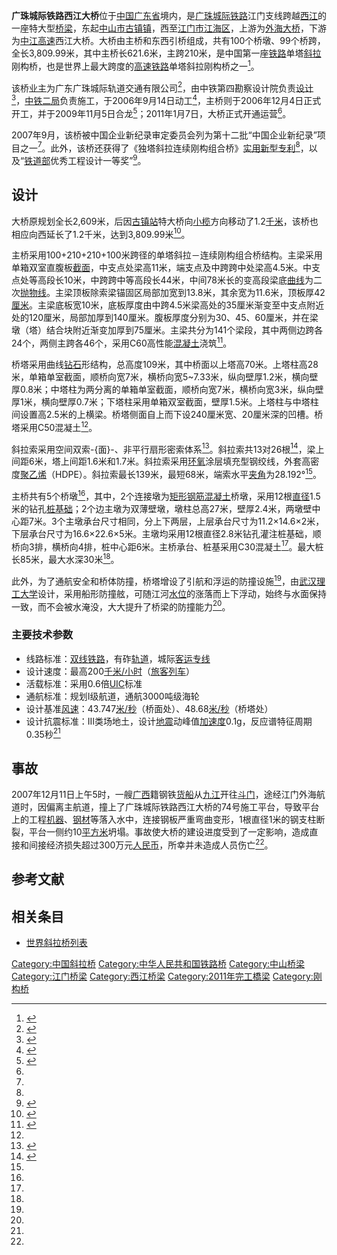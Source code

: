 {{noteTA
|G1=地名
|1=zh-hans:斜拉桥;zh-hk:斜拉橋;zh-tw:斜張橋;}}
{{关于|[[广珠城际铁路|广珠城际铁路]]跨越[[西江|西江]]的桥梁|其他跨越西江的桥梁|西江大桥}}
{{distinguish|西江大桥 (广珠铁路)}}
{{Infobox bridge
|image            = 
|image_size    = 270
|caption          = 
|bridge_name = 西江大桥
|native_name  = 广珠城际铁路西江大桥
|native_name_lang= 
|official_name = 
|other_name   = 
|locale             = {{CHN}}[[广东省|广东省]][[中山市|中山市]]－[[江门市|江门市]]
|carries            = {{中国铁路名|广珠城际铁路}}
|crosses           = [[西江|西江]]
|owner            = 广东广珠城际轨道交通有限公司
|maint             = [[广铁集团|广铁集团]]
|designer        = 
|engineering   = 中铁第四勘察设计院
|architect        = 
|material         = [[预应力混凝土|预应力混凝土]]
|design            = 单塔[[斜拉桥|斜拉桥]]、连续刚构桥
|mainspan       = {{convert|210|m|0}}×2
|spans             = 99
|length            = {{convert|3809.99|m|0}}
|width             = {{convert|11.6|-|13.8|m|0}}
|height            = {{convert|109|m|0}}
|below             = {{convert|22|m|0}}
|coordinates    = {{Coord|22.588910|113.177315|type:landmark_region:CN|display=inline,title}}
|builder           = [[中铁二局|中铁二局]]
|fabricator       = 
|begin             = 2006年9月14日
|complete       = 
|open              = 2011年1月7日
|cost                = 
|traffic             = 
|toll                 = 
|preceded       = [[外海大桥|外海大桥]]
|followed        = [[中江高速西江大桥|中江高速西江大桥]]
|extra              = {{Location map | China Guangdong | label= | label_size= | alt= | position= | background= | lat=22.588910 | long=113.177315 | mark=AB-Brücke.svg | marksize=10 | float=center | width= | caption=西江大桥在广东省的位置}}
}}

'''广珠城际铁路西江大桥'''位于[[中国|中国]][[广东省|广东省]]境内，是[[广珠城际铁路|广珠城际铁路]]江门支线跨越[[西江|西江]]的一座特大型[[桥梁|桥梁]]，东起[[中山市|中山市]][[古镇镇|古镇镇]]，西至[[江门市|江门市]][[江海区|江海区]]，上游为[[外海大桥|外海大桥]]，下游为[[中江高速|中江高速]]西江大桥。大桥由主桥和东西引桥组成，共有100个桥墩、99个桥跨，全长3,809.99米，其中主桥长621.6米，主跨210米，是中国第一座[[铁路|铁路]]单塔[[斜拉桥|斜拉]]刚构桥，也是世界上最大跨度的[[高速铁路|高速铁路]]单塔斜拉刚构桥之一<ref name="qq">{{cite web|url=http://news.qq.com/a/20091106/000703.htm|title=广珠轻轨西江特大桥合龙|author=刘静|date=2009-11-06|publisher=南方新闻网|access-date=2016-10-29|archive-date=2009-11-11|archive-url=https://web.archive.org/web/20091111050333/http://news.qq.com/a/20091106/000703.htm|dead-url=no}}</ref>。

该桥[[业主|业主]]为广东广珠城际轨道交通有限公司<ref name="rebcenter">{{cite web|url=http://www.rebcenter.com/projectInfo/projectInfoContent.action?id=277|title=广珠城际轨道交通|publisher=铁道建设工程网}}{{Dead link|date=2019年6月 |bot=InternetArchiveBot |fix-attempted=yes }}</ref>，由中铁第四勘察设计院负责[[设计|设计]]<ref name="lmjx">{{cite web|url=http://news.lmjx.net/2009/200911/20091118112620.shtml|title=中铁建四院设计的广珠城际西江特大桥主桥合龙|date=2009-11-18|publisher=中国路面机械网|access-date=2016-10-29|archive-date=2019-11-10|archive-url=https://web.archive.org/web/20191110052837/https://news.lmjx.net/2009/200911/20091118112620.shtml|dead-url=no}}</ref>，[[中铁二局|中铁二局]]负责施工，于2006年9月14日动工<ref>{{cite web|url=http://www.zsnews.cn/News/2009/11/06/1274324.shtml|title=广珠轻轨西江特大桥合龙|author=江泽丰 缪晓剑|date=2009-11-06|work=中山网|publisher=中山日报}}{{Dead link|date=2019年11月 |bot=InternetArchiveBot |fix-attempted=yes }}</ref>，主桥则于2006年12月4日正式开工，并于2009年11月5日合龙<ref>{{cite web|url=http://www.chnrailway.com/news/20091109/1109259014.html|title=广珠城际客运专线西江特大桥主桥成功合龙|date=2009-11-09|publisher=中华铁道网}}</ref>；2011年1月7日，大桥正式开通运营<ref name="rebcenter" />。

2007年9月，该桥被中国企业新纪录审定委员会列为第十二批“中国企业新纪录”项目之一<ref name="qq"/>。此外，该桥还获得了《独塔斜拉连续刚构组合桥》[[实用新型|实用新型]][[专利|专利]]<ref name="lmjx" />，以及“[[中华人民共和国铁道部|铁道部]]优秀工程设计一等奖”<ref>{{cite web|url=http://www.crfsdi.com.cn/sysWeb/NewsCenterDetailsPlatform.aspx?ArticleID=2358|title=桥梁|date=2015-09-18|publisher=中铁第四勘察设计院集团有限公司}}{{Dead link|date=2018年7月 |bot=InternetArchiveBot |fix-attempted=yes }}</ref>。

== 设计 ==
大桥原规划全长2,609米，后因[[古镇站|古镇站]]特大桥向[[小榄镇|小榄]]方向移动了1.2[[千米|千米]]，该桥也相应向西延长了1.2千米，达到3,809.99米<ref name="xinhua">{{cite web|url=http://www.gd.xinhuanet.com/sungov/2007-08/30/content_11002130.htm|title=广珠轻轨江门段西江特大桥工程量完成过半|author=陈冰莹 何建松|date=新华网广东频道|work=江门日报|publisher=2007-08-30}}{{Dead link|date=2018年6月 |bot=InternetArchiveBot |fix-attempted=no }}</ref>。

主桥采用100+210+210+100米跨径的单塔斜拉－连续刚构组合桥结构。主梁采用单箱双室直腹板[[截面_(几何)|截面]]，中支点处梁高11米，端支点及中跨跨中处梁高4.5米。中支点处等高段长10米，中跨跨中等高段长44米，中间78米长的变高段梁底[[曲线|曲线]]为二次[[抛物线|抛物线]]。主梁顶板除索梁锚固区局部加宽到13.8米，其余宽为11.6米，顶板厚42[[厘米|厘米]]。主梁底板宽10米，底板厚度由中跨4.5米梁高处的35厘米渐变至中支点附近处的120厘米，局部加厚到140厘米。腹板厚度分别为30、45、60厘米，并在梁墩（塔）结合块附近渐变加厚到75厘米。主梁共分为141个梁段，其中两侧边跨各24个，两侧主跨各46个，采用C60高性能[[混凝土|混凝土]]浇筑<ref name="qljs">{{cite journal|author=刘振标|date=2009|title=广珠城际西江特大桥主桥设计|journal=桥梁建设|issue=3|pages=55-58|issn=1003-4722}}</ref>。

桥塔采用曲线[[钻石|钻石]]形结构，总高度109米，其中桥面以上塔高70米。上塔柱高28米，单箱单室截面，顺桥向宽7米，横桥向宽5~7.33米，纵向壁厚1.2米，横向壁厚0.8米；中塔柱为两分离的单箱单室截面，顺桥向宽7米，横桥向宽3米，纵向壁厚1米，横向壁厚0.7米；下塔柱采用单箱双室截面，壁厚1.5米。上塔柱与中塔柱间设置高2.5米的上横梁。桥塔侧面自上而下设240厘米宽、20厘米深的凹槽。桥塔采用C50混凝土<ref name="qljs" />。

斜拉索采用空间双索-{面}-、非平行扇形密索体系<ref name="zssb">{{cite web|url=http://www.zsnews.cn/ZT/ZSQWJ/2009/11/06/1274334.shtml|title=广珠轻轨西江特大桥合龙|author=陈冰莹 何建松|date=2009-11-06|work=中山网|publisher=中山商报}}{{Dead link|date=2018年9月 |bot=InternetArchiveBot |fix-attempted=yes }}</ref>。斜拉索共13对26根<ref>{{cite web|url=http://epaper.southcn.com/nfdaily/html/2009-11/06/content_6794001.htm|title=广珠轻轨西江特大桥合龙|author=兴乐|date=2009-11-06|publisher=南方日报}}</ref>，梁上间距6米，塔上间距1.6米和1.7米。斜拉索采用[[环氧|环氧]]涂层填充型钢绞线，外套高密度[[聚乙烯|聚乙烯]]（HDPE）。斜拉索最长139米，最短68米，端索水平[[夹角|夹角]]为28.192°<ref name="qljs" />。

主桥共有5个桥墩<ref name="xinhua" />，其中，2个连接墩为[[矩形|矩形]][[钢筋混凝土|钢筋混凝土]]桥墩，采用12根[[直径|直径]]1.5米的钻孔[[桩基础|桩基础]]；2个边主墩为双薄壁墩，墩柱总高27米，壁厚2.4米，两墩壁中心距7米。3个主墩承台尺寸相同，分上下两层，上层承台尺寸为11.2×14.6×2米，下层承台尺寸为16.6×22.6×5米。主墩均采用12根直径2.8米钻孔灌注桩基础，顺桥向3排，横桥向4排，桩中心距6米。主桥承台、桩基采用C30混凝土<ref name="qljs" />。最大桩长85米，最大水深30米<ref name="qq" />。

此外，为了通航安全和桥体防撞，桥塔增设了引航和浮运的防撞设施<ref name="qq" />，由[[武汉理工大学|武汉理工大学]]设计，采用船形防撞舷，可随江河[[水位|水位]]的涨落而上下浮动，始终与水面保持一致，而不会被水淹没，大大提升了桥梁的防撞能力<ref name="zssb" />。

=== 主要技术参数 ===
* 线路标准：[[双线铁路|双线铁路]]，有砟[[轨道|轨道]]，城际[[客运专线|客运专线]]
* 设计速度：最高200[[千米/小时|千米/小时]]（[[旅客列车|旅客列车]]）
* 活载标准：采用0.6倍[[国际铁路联盟|UIC]]标准
* 通航标准：规划Ⅰ级航道，通航3000吨级海轮
* 设计基准[[风速|风速]]：43.747[[米/秒|米/秒]]（桥面处）、48.68[[米/秒|米/秒]]（桥塔处）
* 设计抗震标准：Ⅲ类场地土，设计[[地震|地震]]动峰值[[加速度|加速度]]0.1g，反应谱特征周期0.35秒<ref name="qljs" />

== 事故 ==
2007年12月11日上午5时，一艘[[广西|广西]]籍钢铁[[货船|货船]]从[[九江镇_(佛山市)|九江]]开往[[斗门区|斗门]]，途经江门外海航道时，因偏离主航道，撞上了广珠城际铁路西江大桥的74号施工平台，导致平台上的工程[[机器|机器]]、[[钢材|钢材]]等落入水中，连接钢板严重弯曲变形，1根直径1米的钢支柱断裂，平台一侧约10[[平方米|平方米]]坍塌。事故使大桥的建设进度受到了一定影响，造成直接和间接经济损失超过300万元[[人民币|人民币]]，所幸并未造成人员伤亡<ref name="zssb" />。

== 参考文献 ==
{{reflist|2}}

== 相关条目 ==
* [[世界斜拉桥列表|世界斜拉桥列表]]

{{Crossings navbox
|structure= 
|place= [[西江|西江]]
|bridge= 西江大桥
|bridge signs= {{中国铁路名|广珠城际铁路}}
|upstream= [[外海大桥|外海大桥]]
|upstream signs= {{中国省道名|364|沙水公路|P=广东}}
|downstream= [[中江高速西江大桥|中江高速西江大桥]]
|downstream signs= {{China Expwy Name|S26|[[中江高速|中江高速]]|P=Guangdong|L1=G94|L2=G2518}}
}}

{{DEFAULTSORT:X}}
[[Category:中国斜拉桥|Category:中国斜拉桥]]
[[Category:中华人民共和国铁路桥|Category:中华人民共和国铁路桥]]
[[Category:中山桥梁|Category:中山桥梁]]
[[Category:江门桥梁|Category:江门桥梁]]
[[Category:西江桥梁|Category:西江桥梁]]
[[Category:2011年完工橋梁|Category:2011年完工橋梁]]
[[Category:刚构桥|Category:刚构桥]]